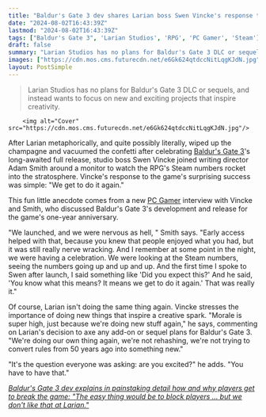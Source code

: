 ```yaml
---
title: "Baldur's Gate 3 dev shares Larian boss Swen Vincke's response to the RPG's explosive launch: 'You know what this means? It means we get to do it again'"
date: "2024-08-02T16:43:39Z"
lastmod: "2024-08-02T16:43:39Z"
tags: ["Baldur's Gate 3", 'Larian Studios', 'RPG', 'PC Gamer', 'Steam']
draft: false
summary: "Larian Studios has no plans for Baldur's Gate 3 DLC or sequels, and instead wants to focus on new and exciting projects that inspire creativity."
images: ["https://cdn.mos.cms.futurecdn.net/e6Gk624qtdccNitLqgKJdN.jpg"]
layout: PostSimple
---
```

> Larian Studios has no plans for Baldur's Gate 3 DLC or sequels, and instead wants to focus on new and exciting projects that inspire creativity.


        <img alt="Cover" src="https://cdn.mos.cms.futurecdn.net/e6Gk624qtdccNitLqgKJdN.jpg"/>
        
After Larian metaphorically, and quite possibly literally, wiped up the champagne and vacuumed the confetti after celebrating [<u>Baldur's Gate 3</u>](https://www.gamesradar.com/baldurs-gate-3-guide/)'s long-awaited full release, studio boss Swen Vincke joined writing director Adam Smith around a monitor to watch the RPG's Steam numbers rocket into the stratosphere. Vincke's response to the game's surprising success was simple: "We get to do it again."

This fun little anecdote comes from a new [<u>PC Gamer</u>](https://www.pcgamer.com/games/baldurs-gate/i-call-it-chaos-at-scale-for-the-first-anniversary-of-baldurs-gate-3-we-spoke-exclusively-to-swen-vincke-about-the-past-present-and-future-of-larian-studios/) interview with Vincke and Smith, who discussed Baldur's Gate 3's development and release for the game's one-year anniversary. 

"We launched, and we were nervous as hell, " Smith says. "Early access helped with that, because you knew that people enjoyed what you had, but it was still really nerve wracking. And I remember at some point in the night, we were having a celebration. We were looking at the Steam numbers, seeing the numbers going up and up and up. And the first time I spoke to Swen after launch, I said something like 'Did you expect this?' And he said, 'You know what this means? It means we get to do it again.' That was really it."

Of course, Larian isn't doing the same thing again. Vincke stresses the importance of doing new things that inspire a creative spark. "Morale is super high, just because we're doing new stuff again," he says, commenting on Larian's decision to axe any add-on or sequel plans for Baldur's Gate 3. "We're doing our own thing again, we're not rehashing, we're not trying to convert rules from 50 years ago into something new."

"It's the question everyone was asking: are you excited?" he adds. "You have to have that." 

[<u><em>Baldur's Gate 3 dev explains in painstaking detail how and why players get to break the game: "The easy thing would be to block players ... but we don't like that at Larian."</em></u>](https://www.gamesradar.com/games/rpg/baldurs-gate-3-dev-explains-in-painstaking-detail-how-and-why-players-get-to-break-the-game-the-easy-thing-would-be-to-block-players-but-we-dont-like-that-at-larian/)
        